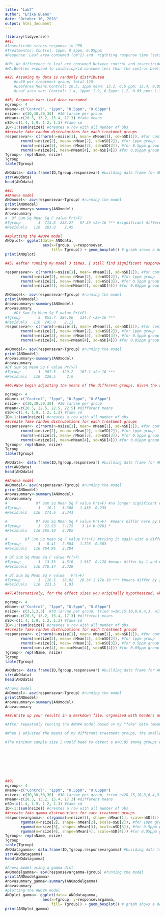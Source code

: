 ```yaml
---
title: "Lab7"
author: "Erika Bueno"
date: "October 10, 2018"
output: html_document
---
```


```r
(library(tidyverse))
##1)
#Insecticide stress response in CPB
#Treatmentns: Control, 1ppm, 0.5ppm, 0.05ppm
#Response: Leaf area consumed (cm^2) and  rigthting response time (secs)

#H0: No difference in leaf are consumed between control and insecticide exposed beetles
#HA:Beetles exposed to imidacloprid consume less than the control beetles

```


```r
##2) Assuming my data is randomly distributed
    #n=30 per treatment group; total 120 
    #LeafArea Means:Control: 20.5, 1ppm mean: 13.2, 0.5 ppm: 15.4, 0.05 ppm: 17.3
    #Leaf area var: Control: 1.4, 1ppm: 1.9, 0.5ppm: 1.2, 0.05 ppm: 1.3 

```


```r
##3) Response var: Leaf Area consumed
ngroup<- 4
nName<-c("Control", "1ppm", "0.5ppm", "0.05ppm")
nsize<- c(30,30,30,30)  #30 larvae per group
nMean<-c(20.5, 13.2, 15.4, 17.3) #fake means
nSD<-c(1.4, 1.9, 1.2, 1.3) #fake sd
ID<-1:(sum(nsize)) #creates a row with all number of obs
##create fake random distrubutions for each treatment groups
responsevar<- c(rnorm(n=nsize[1], mean= nMean[1], sd=nSD[1]), #for control group
       rnorm(n=nsize[2], mean= nMean[2], sd=nSD[2]), #for 1ppm group
       rnorm(n=nsize[3], mean= nMean[3], sd=nSD[3]), #for 0.5ppm group
       rnorm(n=nsize[4], mean=nMean[4], sd=nSD[4])) #for 0.05ppm group
Tgroup<- rep(nName, nsize)  
Tgroup
table(Tgroup)

ANOdata<- data.frame(ID,Tgroup,responsevar) #building data frame for ANOVA analysis
str(ANOdata)
head(ANOdata)
```

```r
##4)
##Anova model
ANOmodel<- aov(responsevar~Tgroup) #running the model
print(ANOmodel)
Anovasummary<-summary(ANOmodel)
Anovasummary
#  Df Sum Sq Mean Sq F value Pr(>F)    
#Tgroup        3  714.8  238.27   97.39 <2e-16 *** #significant difference found among treatments
#Residuals   116  283.8    2.45                   

##plotting the ANOVA model
ANOplot<- ggplot(data= ANOdata,
                 aes(x=Tgroup, y=responsevar, 
                     fill= Tgroup)) + geom_boxplot() # graph shows a dose dependent response; with increasing imidacloprid concentrations larvae eat less
print(ANOplot)
```

```r
##5) #after running my model 3 times, I still find significant response among treatments

responsevar<- c(rnorm(n=nsize[1], mean= nMean[1], sd=nSD[1]), #for control group
       rnorm(n=nsize[2], mean= nMean[2], sd=nSD[2]), #for 1ppm group
       rnorm(n=nsize[3], mean= nMean[3], sd=nSD[3]), #for 0.5ppm group
       rnorm(n=nsize[4], mean=nMean[4], sd=nSD[4])) #for 0.05ppm group

ANOmodel<- aov(responsevar~Tgroup) #running the model
print(ANOmodel)
Anovasummary<-summary(ANOmodel)
Anovasummary
    #Df Sum Sq Mean Sq F value Pr(>F)    
#Tgroup        3  853.7  284.56   134.7 <2e-16 ***
#Residuals   116  245.0    2.11 
responsevar<- c(rnorm(n=nsize[1], mean= nMean[1], sd=nSD[1]), #for control group
       rnorm(n=nsize[2], mean= nMean[2], sd=nSD[2]), #for 1ppm group
       rnorm(n=nsize[3], mean= nMean[3], sd=nSD[3]), #for 0.5ppm group
       rnorm(n=nsize[4], mean=nMean[4], sd=nSD[4])) #for 0.05ppm group

ANOmodel<- aov(responsevar~Tgroup) #running the model
print(ANOmodel)
Anovasummary<-summary(ANOmodel)
Anovasummary
#Df Sum Sq Mean Sq F value Pr(>F)    
#Tgroup        3  987.5   329.2   167.1 <2e-16 ***
#Residuals   116  228.5     2.0      
```

```r
##6)#Now begin adjusting the means of the different groups. Given the sample sizes you have chosen, how small can the differences between the groups be (the effect size) for you to still detect a significant pattern (p < 0.05)?

ngroup<- 4
nName<-c("Control", "1ppm", "0.5ppm", "0.05ppm")
nsize<- c(30,30,30,30)  #30 larvae per group
nMean<-c(20.5, 22.5, 22.5, 22.5) #different means
nSD<-c(1.4, 1.9, 1.2, 1.3) #fake sd
ID<-1:(sum(nsize)) #creates a row with all number of obs
##create fake random distrubutions for each treatment groups
responsevar<- c(rnorm(n=nsize[1], mean= nMean[1], sd=nSD[1]), #for control group
       rnorm(n=nsize[2], mean= nMean[2], sd=nSD[2]), #for 1ppm group
       rnorm(n=nsize[3], mean= nMean[3], sd=nSD[3]), #for 0.5ppm group
       rnorm(n=nsize[4], mean=nMean[4], sd=nSD[4])) #for 0.05ppm group
Tgroup<- rep(nName, nsize)  
Tgroup
table(Tgroup)

ANOdata<- data.frame(ID,Tgroup,responsevar) #building data frame for ANOVA analysis
str(ANOdata)
head(ANOdata)

##Anova model
ANOmodel<- aov(responsevar~Tgroup) #running the model
print(ANOmodel)
Anovasummary<-summary(ANOmodel)
Anovasummary
#             Df Sum Sq Mean Sq F value Pr(>F) #no longer significant when means differ by 0.3, >0.05
#Tgroup        3   10.1   3.368   1.438  0.235
#Residuals   116  271.6   2.341         

#             Df Sum Sq Mean Sq F value Pr(>F)  #means differ here by 0.6 and are showing slight significance <0.05
#Tgroup        3  21.53   7.175    3.14 0.0281 *
#Residuals   116 265.10   2.285 

#        Df Sum Sq Mean Sq F value Pr(>F) #trying it again with a differenve of 0.6 gives a p>0.05
#Tgroup        3   8.41   2.804   1.228  0.303
#Residuals   116 264.96   2.284 

# Df Sum Sq Mean Sq F value Pr(>F)
#Tgroup        3  13.53   4.510   1.937  0.128 #means differ by 1 and no longer have a p<0.05
#Residuals   116 270.14   2.329   

# Df Sum Sq Mean Sq F value   Pr(>F)    
#Tgroup        3  116.5   38.82   20.34 1.17e-10 *** #means differ by 2 and now have a p<0.05
#Residuals   116  221.5    1.91  
```

```r
##7)Alternatively, for the effect sizes you originally hypothesized, what is the minimum sample size you would need in order #to detect a statistically significant effect? Again, run the model a few times with the same parameter set to get a #feeling for the effect of random variation in the data.

ngroup<- 4
nName<-c("Control", "1ppm", "0.5ppm", "0.05ppm")
nsize<- c(3,3,3,3)  #30 larvae per group, tried n=20,15,10,8,6,4,3. with a n=2 I saw non-significant p-values
nMean<-c(20.5, 13.2, 15.4, 17.3) #different means
nSD<-c(1.4, 1.9, 1.2, 1.3) #fake sd
ID<-1:(sum(nsize)) #creates a row with all number of obs
##create fake random distrubutions for each treatment groups
responsevar<- c(rnorm(n=nsize[1], mean= nMean[1], sd=nSD[1]), #for control group
       rnorm(n=nsize[2], mean= nMean[2], sd=nSD[2]), #for 1ppm group
       rnorm(n=nsize[3], mean= nMean[3], sd=nSD[3]), #for 0.5ppm group
       rnorm(n=nsize[4], mean=nMean[4], sd=nSD[4])) #for 0.05ppm group
Tgroup<- rep(nName, nsize)  
Tgroup
table(Tgroup)

ANOdata<- data.frame(ID,Tgroup,responsevar) #building data frame for ANOVA analysis
str(ANOdata)
head(ANOdata)

#Anova model
ANOmodel<- aov(responsevar~Tgroup) #running the model
print(ANOmodel)
Anovasummary<-summary(ANOmodel)
Anovasummary
```


```r
##8)Write up your results in a markdown file, organized with headers and different code #chunks to show your analysis. Be #explicit in your explanation and justification for #sample sizes, means, and variances.

#After repeatedly running the ANOVA model based on my "fake" data (means and sds), I got back significant p values <0.05 each time. This suggests that my chosen means and variance parameters were particularly robust enough to produce signficant differnce among my treatment groups.

#When I adjusted the means of my different treatment groups, the smallest difference between my groups that still provided a significant difference was 2.

#The minimum sample size I would beed to detect a p<0.05 among groups was 3.









```

```r
##9)
ngroup<- 4
nName<-c("Control", "1ppm", "0.5ppm", "0.05ppm")
nsize<- c(30,30,30,30)  #30 larvae per group, tried n=20,15,10,8,6,4,3. with a n=2 I saw non-significant p-values
nMean<-c(20.5, 13.2, 15.4, 17.3) #different means
nSD<-c(1.4, 1.9, 1.2, 1.3) #fake sd
ID<-1:(sum(nsize)) #creates a row with all number of obs
##create fake gamma distrubutions for each treatment groups
responsevargamma<- c(rgamma(n=nsize[1], shape= nMean[1], scale=nSD[1]), #for control group
       rgamma(n=nsize[2], shape= nMean[2], scale=nSD[2]), #for 1ppm group
       rgamma(n=nsize[3], shape= nMean[3], scale=nSD[3]), #for 0.5ppm group
       rgamma(n=nsize[4], shape=nMean[4], scale=nSD[4])) #for 0.05ppm group
Tgroup<- rep(nName, nsize)  
Tgroup
table(Tgroup)
ANOdatagamma<- data.frame(ID,Tgroup,responsevargamma) #building data frame for ANOVA analysis
str(ANOdatagamma)
head(ANOdatagamma)

#Anova model using a gamma dist
ANOmodelgamma<- aov(responsevargamma~Tgroup) #running the model
print(ANOmodelgamma)
Anovasummary_gamma<-summary(ANOmodelgamma)
Anovasummary
#plotting the ANOVA model
ANOplot_gamma<- ggplot(data= ANOdatagamma,
                 aes(x=Tgroup, y=responsevargamma, 
                     fill= Tgroup)) + geom_boxplot() # graph shows a dose dependent response; with increasing imidacloprid concentrations larvae eat less
print(ANOplot_gamma)

```